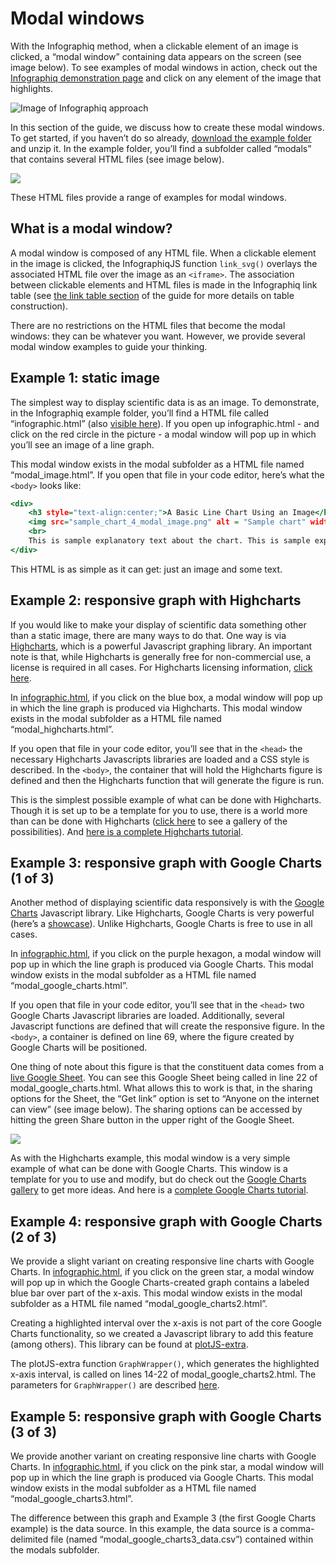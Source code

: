 # Modal windows

With the Infographiq method, when a clickable element of an image is clicked, a "modal window" containing data appears on the screen (see image below). To see examples of modal windows in action, check out the [Infographiq demonstration page](https://marinebon.org/infographiqJS/demo.html) and click on any element of the image that highlights.

<img src="https://docs.google.com/drawings/d/1i0gjyNsWqqTKJqDJ5SPbqHJLWer0OVcuvhySt2ZGgwk/export/svg" alt="Image of Infographiq approach"/>

In this section of the guide, we discuss how to create these modal windows. To get started, if you haven't do so already, [download the example folder](https://marinebon.org/infographiqJS/infographiq_example.zip) and unzip it. In the example folder, you'll find a subfolder called "modals" that contains several HTML files (see image below).

![](modal_folder.png)

These HTML files provide a range of examples for modal windows.

## What is a modal window? {#what_is}

A modal window is composed of any HTML file. When a clickable element in the image is clicked, the InfographiqJS function `link_svg()` overlays the associated HTML file over the image as an `<iframe>`. The association between clickable elements and HTML files is made in the Infographiq link table (see [the link table section](https://marinebon.org/infographiq/link-table.html) of the guide for more details on table construction).

There are no restrictions on the HTML files that become the modal windows: they can be whatever you want. However, we provide several modal window examples to guide your thinking.

## Example 1: static image {#modal1}

The simplest way to display scientific data is as an image. To demonstrate, in the Infographiq example folder, you'll find a HTML file called "infographic.html" (also [visible here](https://marinebon.org/infographiqJS/infographiq_example/infographic.html)). If you open up infographic.html - and click on the red circle in the picture - a modal window will pop up in which you'll see an image of a line graph.

This modal window exists in the modal subfolder as a HTML file named "modal_image.html". If you open that file in your code editor, here's what the `<body>` looks like:

``` .html
<div>
    <h3 style="text-align:center;">A Basic Line Chart Using an Image</h3>
    <img src="sample_chart_4_modal_image.png" alt = "Sample chart" width = "700" height = "429"/>
    <br>
    This is sample explanatory text about the chart. This is sample explanatory text about the chart. This is sample explanatory text about the chart. This is sample explanatory text about the chart.
</div>
```

This HTML is as simple as it can get: just an image and some text.

## Example 2: responsive graph with Highcharts {#modal2}

If you would like to make your display of scientific data something other than a static image, there are many ways to do that. One way is via [Highcharts](https://www.highcharts.com/blog/products/highcharts/), which is a powerful Javascript graphing library. An important note is that, while Highcharts is generally free for non-commercial use, a license is required in all cases. For Highcharts licensing information, [click here](https://shop.highsoft.com/).

In [infographic.html](https://marinebon.org/infographiqJS/infographiq_example/infographic.html), if you click on the blue box, a modal window will pop up in which the line graph is produced via Highcharts. This modal window exists in the modal subfolder as a HTML file named "modal_highcharts.html".

If you open that file in your code editor, you'll see that in the `<head>` the necessary Highcharts Javascripts libraries are loaded and a CSS style is described. In the `<body>`, the container that will hold the Highcharts figure is defined and then the Highcharts function that will generate the figure is run.

This is the simplest possible example of what can be done with Highcharts. Though it is set up to be a template for you to use, there is a world more than can be done with Highcharts ([click here](https://www.highcharts.com/demo) to see a gallery of the possibilities). And [here is a complete Highcharts tutorial](https://www.highcharts.com/docs/index).

## Example 3: responsive graph with Google Charts (1 of 3) {#modal3}

Another method of displaying scientific data responsively is with the [Google Charts](https://developers.google.com/chart) Javascript library. Like Highcharts, Google Charts is very powerful (here's a [showcase](https://developers.google.com/chart/interactive/docs/gallery)). Unlike Highcharts, Google Charts is free to use in all cases.

In [infographic.html](https://marinebon.org/infographiqJS/infographiq_example/infographic.html), if you click on the purple hexagon, a modal window will pop up in which the line graph is produced via Google Charts. This modal window exists in the modal subfolder as a HTML file named "modal_google_charts.html".

If you open that file in your code editor, you'll see that in the `<head>` two Google Charts Javascript libraries are loaded. Additionally, several Javascript functions are defined that will create the responsive figure. In the `<body>`, a container is defined on line 69, where the figure created by Google Charts will be positioned.

One thing of note about this figure is that the constituent data comes from a [live Google Sheet](https://docs.google.com/spreadsheets/d/1kb9SPsioe0163b2_xICUp1sOvYGQtBmiLiSkEeW1u-Y/edit#gid=0). You can see this Google Sheet being called in line 22 of modal_google_charts.html. What allows this to work is that, in the sharing options for the Sheet, the "Get link" option is set to "Anyone on the internet can view" (see image below). The sharing options can be accessed by hitting the green Share button in the upper right of the Google Sheet.

![](google_sharing.png)

As with the Highcharts example, this modal window is a very simple example of what can be done with Google Charts. This window is a template for you to use and modify, but do check out the [Google Charts gallery](https://developers.google.com/chart/interactive/docs/gallery) to get more ideas. And here is a [complete Google Charts tutorial](https://developers.google.com/chart/interactive/docs).

## Example 4: responsive graph with Google Charts (2 of 3)

We provide a slight variant on creating responsive line charts with Google Charts. In [infographic.html](https://marinebon.org/infographiqJS/infographiq_example/infographic.html), if you click on the green star, a modal window will pop up in which the Google Charts-created graph contains a labeled blue bar over part of the x-axis. This modal window exists in the modal subfolder as a HTML file named "modal_google_charts2.html".

Creating a highlighted interval over the x-axis is not part of the core Google Charts functionality, so we created a Javascript library to add this feature (among others). This library can be found at [plotJS-extra](https://github.com/noaa-iea/plotJS-extra).

The plotJS-extra function `GraphWrapper()`, which generates the highlighted x-axis interval, is called on lines 14-22 of modal_google_charts2.html. The parameters for `GraphWrapper()` are described [here](https://github.com/noaa-iea/plotJS-extra/blob/main/README.md).

## Example 5: responsive graph with Google Charts (3 of 3)

We provide another variant on creating responsive line charts with Google Charts. In [infographic.html](https://marinebon.org/infographiqJS/infographiq_example/infographic.html), if you click on the pink star, a modal window will pop up in which the line graph is produced via Google Charts. This modal window exists in the modal subfolder as a HTML file named "modal_google_charts3.html".

The difference between this graph and Example 3 (the first Google Charts example) is the data source. In this example, the data source is a comma-delimited file (named "modal_google_charts3_data.csv") contained within the modals subfolder. 

